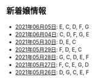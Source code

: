 新着嬢情報
----

- [2021年06月05日](/new/2021-06-05): E, C, D, F, G
- [2021年06月04日](/new/2021-06-04): C, D, F, G, E
- [2021年05月30日](/new/2021-05-30): D, E, C
- [2021年05月29日](/new/2021-05-29): F, D, E, C
- [2021年05月28日](/new/2021-05-28): G, C, D, E, F
- [2021年05月27日](/new/2021-05-27): F, C, E, G, D
- [2021年05月26日](/new/2021-05-26): D, G, C, E, F
